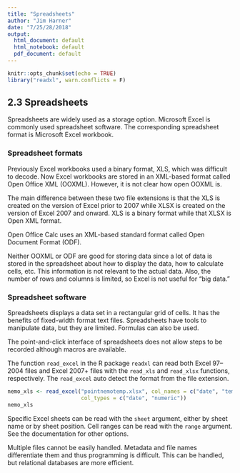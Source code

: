 ```yaml
---
title: "Spreadsheets"
author: "Jim Harner"
date: "7/25/28/2018"
output:
  html_document: default
  html_notebook: default
  pdf_document: default
---
```


```r
knitr::opts_chunk$set(echo = TRUE)
library("readxl", warn.conflicts = F)
```

## 2.3 Spreadsheets

Spreadsheets are widely used as a storage option. Microsoft Excel is commonly used spreadsheet software. The corresponding spreadsheet format is Microsoft Excel workbook.

### Spreadsheet formats

Previously Excel workbooks used a binary format, XLS, which was difficult to decode. Now Excel workbooks are stored in an XML-based format called Open Office XML (OOXML). However, it is not clear how open OOXML is.

The main difference between these two file extensions is that the XLS is created on the version of Excel prior to 2007 while XLSX is created on the version of Excel 2007 and onward. XLS is a binary format while that XLSX is Open XML format.

Open Office Calc uses an XML-based standard format called Open Document Format (ODF).

Neither OOXML or ODF are good for storing data since a lot of data is stored in the spreadsheet about how to display the data, how to calculate cells, etc. This information is not relevant to the actual data. Also, the number of rows and columns is limited, so Excel is not useful for "big data."

### Spreadsheet software

Spreadsheets displays a data set in a rectangular grid of cells. It has the benefits of fixed-width format text files. Spreadsheets have tools to manipulate data, but they are limited. Formulas can also be used.

The point-and-click interface of spreadsheets does not allow steps to be recorded although macros are available.

The function `read_excel` in the R package `readxl` can read both Excel 97--2004 files and Excel 2007+ files with the `read_xls` and `read_xlsx` functions, respectively. The `read_excel` auto detect the format from the file extension.
```r
nemo_xls <- read_excel("pointnemotemp.xlsx", col_names = c("date", "temp"),
                       col_types = c("date", "numeric"))
nemo_xls
```

Specific Excel sheets can be read with the `sheet` argument, either by sheet name or by sheet position. Cell ranges can be read with the `range` argument. See the documentation for other options.

Multiple files cannot be easily handled. Metadata and file names differentiate them and thus programming is difficult. This can be handled, but relational databases are more efficient.
